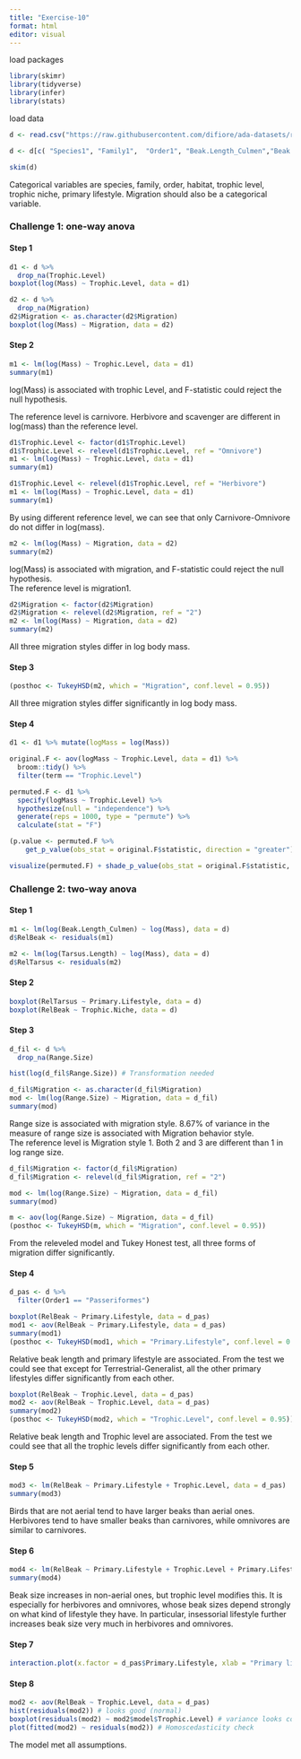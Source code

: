 ```yaml
---
title: "Exercise-10"
format: html
editor: visual
---
```


load packages

```r
library(skimr)
library(tidyverse)
library(infer)
library(stats)
```

load data

```r
d <- read.csv("https://raw.githubusercontent.com/difiore/ada-datasets/refs/heads/main/AVONETdataset1.csv")

d <- d[c( "Species1", "Family1",  "Order1", "Beak.Length_Culmen","Beak.Width",  "Beak.Depth", "Tarsus.Length", "Wing.Length","Tail.Length", "Mass", "Habitat", "Migration", "Trophic.Level", "Trophic.Niche",  "Primary.Lifestyle", "Min.Latitude", "Max.Latitude",  "Centroid.Latitude", "Centroid.Longitude", "Range.Size")]

skim(d)
```

Categorical variables are species, family, order, habitat, trophic level, trophic niche, primary lifestyle. Migration should also be a categorical variable.

### Challenge 1: one-way anova

#### Step 1

```r
d1 <- d %>%
  drop_na(Trophic.Level)
boxplot(log(Mass) ~ Trophic.Level, data = d1)

d2 <- d %>%
  drop_na(Migration)
d2$Migration <- as.character(d2$Migration)
boxplot(log(Mass) ~ Migration, data = d2)
```

#### Step 2

```r
m1 <- lm(log(Mass) ~ Trophic.Level, data = d1)
summary(m1)
```

log(Mass) is associated with trophic Level, and F-statistic could reject the null hypothesis. <br>

The reference level is carnivore. Herbivore and scavenger are different in log(mass) than the reference level.

```r
d1$Trophic.Level <- factor(d1$Trophic.Level)
d1$Trophic.Level <- relevel(d1$Trophic.Level, ref = "Omnivore")
m1 <- lm(log(Mass) ~ Trophic.Level, data = d1)
summary(m1)

d1$Trophic.Level <- relevel(d1$Trophic.Level, ref = "Herbivore")
m1 <- lm(log(Mass) ~ Trophic.Level, data = d1)
summary(m1)
```

By using different reference level, we can see that only Carnivore-Omnivore do not differ in log(mass).

```r
m2 <- lm(log(Mass) ~ Migration, data = d2)
summary(m2)
```

log(Mass) is associated with migration, and F-statistic could reject the null hypothesis. <br> The reference level is migration1.

```r
d2$Migration <- factor(d2$Migration)
d2$Migration <- relevel(d2$Migration, ref = "2")
m2 <- lm(log(Mass) ~ Migration, data = d2)
summary(m2)
```

All three migration styles differ in log body mass.

#### Step 3

```r
(posthoc <- TukeyHSD(m2, which = "Migration", conf.level = 0.95))
```

All three migration styles differ significantly in log body mass.

#### Step 4

```r
d1 <- d1 %>% mutate(logMass = log(Mass))

original.F <- aov(logMass ~ Trophic.Level, data = d1) %>%
  broom::tidy() %>%
  filter(term == "Trophic.Level")

permuted.F <- d1 %>%
  specify(logMass ~ Trophic.Level) %>%
  hypothesize(null = "independence") %>%
  generate(reps = 1000, type = "permute") %>%
  calculate(stat = "F")

(p.value <- permuted.F %>%
    get_p_value(obs_stat = original.F$statistic, direction = "greater"))

visualize(permuted.F) + shade_p_value(obs_stat = original.F$statistic, direction = "greater")
```

### Challenge 2: two-way anova

#### Step 1

```r
m1 <- lm(log(Beak.Length_Culmen) ~ log(Mass), data = d)
d$RelBeak <- residuals(m1)

m2 <- lm(log(Tarsus.Length) ~ log(Mass), data = d)
d$RelTarsus <- residuals(m2)
```

#### Step 2

```r
boxplot(RelTarsus ~ Primary.Lifestyle, data = d)
boxplot(RelBeak ~ Trophic.Niche, data = d)
```

#### Step 3

```r
d_fil <- d %>%
  drop_na(Range.Size)

hist(log(d_fil$Range.Size)) # Transformation needed

d_fil$Migration <- as.character(d_fil$Migration)
mod <- lm(log(Range.Size) ~ Migration, data = d_fil)
summary(mod)
```

Range size is associated with migration style. 8.67% of variance in the measure of range size is associated with Migration behavior style. <br>
The reference level is Migration style 1. Both 2 and 3 are different than 1 in log range size.

```r
d_fil$Migration <- factor(d_fil$Migration)
d_fil$Migration <- relevel(d_fil$Migration, ref = "2")

mod <- lm(log(Range.Size) ~ Migration, data = d_fil)
summary(mod)
```
```r
m <- aov(log(Range.Size) ~ Migration, data = d_fil)
(posthoc <- TukeyHSD(m, which = "Migration", conf.level = 0.95))
```
From the releveled model and Tukey Honest test, all three forms of migration differ significantly.

#### Step 4
```r
d_pas <- d %>%
  filter(Order1 == "Passeriformes")

boxplot(RelBeak ~ Primary.Lifestyle, data = d_pas)
mod1 <- aov(RelBeak ~ Primary.Lifestyle, data = d_pas)
summary(mod1)
(posthoc <- TukeyHSD(mod1, which = "Primary.Lifestyle", conf.level = 0.95))
```
Relative beak length and primary lifestyle are associated. From the test we could see that except for Terrestrial-Generalist, all the other primary lifestyles differ significantly from each other.
```r
boxplot(RelBeak ~ Trophic.Level, data = d_pas)
mod2 <- aov(RelBeak ~ Trophic.Level, data = d_pas)
summary(mod2)
(posthoc <- TukeyHSD(mod2, which = "Trophic.Level", conf.level = 0.95))
```
Relative beak length and Trophic level are associated. From the test we could see that all the trophic levels differ significantly from each other.

#### Step 5
```r
mod3 <- lm(RelBeak ~ Primary.Lifestyle + Trophic.Level, data = d_pas)
summary(mod3)
```
Birds that are not aerial tend to have larger beaks than aerial ones. Herbivores tend to have smaller beaks than carnivores, while omnivores are similar to carnivores.

#### Step 6
```r
mod4 <- lm(RelBeak ~ Primary.Lifestyle + Trophic.Level + Primary.Lifestyle:Trophic.Level, data = d_pas)
summary(mod4)
```
Beak size increases in non-aerial ones, but trophic level modifies this. It is especially for herbivores and omnivores, whose beak sizes depend strongly on what kind of lifestyle they have. In particular, insessorial lifestyle further increases beak size very much in herbivores and omnivores.

#### Step 7
```r
interaction.plot(x.factor = d_pas$Primary.Lifestyle, xlab = "Primary lifestyle",trace.factor = d_pas$Trophic.Level, trace.label = "Trophic level",  ylab = "Relative beak size", response = d_pas$RelBeak, fun = base::mean)
```

#### Step 8
```r
mod2 <- aov(RelBeak ~ Trophic.Level, data = d_pas)
hist(residuals(mod2)) # looks good (normal)
boxplot(residuals(mod2) ~ mod2$model$Trophic.Level) # variance looks consistent
plot(fitted(mod2) ~ residuals(mod2)) # Homoscedasticity check
```
The model met all assumptions.